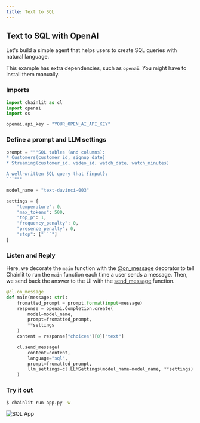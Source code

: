 ```yaml
---
title: Text to SQL
---
```


## Text to SQL with OpenAI

Let's build a simple agent that helps users to create SQL queries with natural language.

<Note>This example has extra dependencies, such as `openai`. You might have to install them manually.</Note>

### Imports

```python app.py
import chainlit as cl
import openai
import os

openai.api_key = "YOUR_OPEN_AI_API_KEY"
```

### Define a prompt and LLM settings

````python app.py
prompt = """SQL tables (and columns):
* Customers(customer_id, signup_date)
* Streaming(customer_id, video_id, watch_date, watch_minutes)

A well-written SQL query that {input}:
```"""

model_name = "text-davinci-003"

settings = {
    "temperature": 0,
    "max_tokens": 500,
    "top_p": 1,
    "frequency_penalty": 0,
    "presence_penalty": 0,
    "stop": ["```"]
}
````

### Listen and Reply

Here, we decorate the `main` function with the [@on_message](api-reference/on-message) decorator to tell Chainlit to run the `main` function each time a user sends a message.
Then, we send back the answer to the UI with the [send_message](api-reference/send-message) function.

```python app.py
@cl.on_message
def main(message: str):
    fromatted_prompt = prompt.format(input=message)
    response = openai.Completion.create(
        model=model_name,
        prompt=fromatted_prompt,
        **settings
    )
    content = response["choices"][0]["text"]

    cl.send_message(
        content=content,
        language="sql",
        prompt=fromatted_prompt,
        llm_settings=cl.LLMSettings(model_name=model_name, **settings)
    )
```

### Try it out

```bash
$ chainlit run app.py -w
```

![SQL App](/images/sql-app.png)
